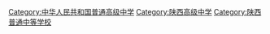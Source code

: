 [[Category:中华人民共和国普通高级中学|Category:中华人民共和国普通高级中学]]
[[Category:陕西高级中学|Category:陕西高级中学]]
[[Category:陕西普通中等学校|Category:陕西普通中等学校]]